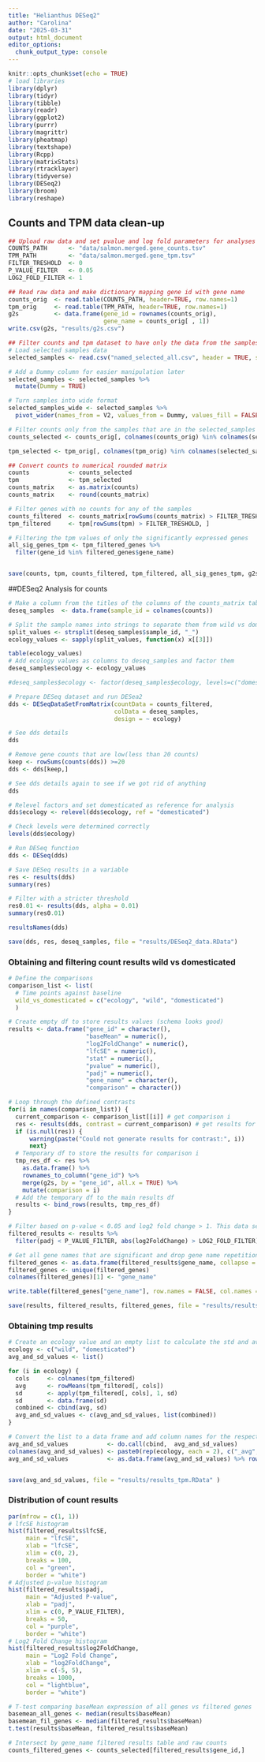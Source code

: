 ```yaml
---
title: "Helianthus DESeq2"
author: "Carolina"
date: "2025-03-31"
output: html_document
editor_options: 
  chunk_output_type: console
---
```


```r
knitr::opts_chunk$set(echo = TRUE)
# load libraries 
library(dplyr)
library(tidyr)
library(tibble)
library(readr)
library(ggplot2)
library(purrr)
library(magrittr)
library(pheatmap)
library(textshape)
library(Rcpp)
library(matrixStats)
library(rtracklayer)
library(tidyverse)
library(DESeq2)
library(broom)
library(reshape)
```


## Counts and TPM data clean-up 
```r
## Upload raw data and set pvalue and log fold parameters for analyses
COUNTS_PATH      <- "data/salmon.merged.gene_counts.tsv"
TPM_PATH         <- "data/salmon.merged.gene_tpm.tsv"
FILTER_TRESHOLD  <- 0
P_VALUE_FILTER   <- 0.05
LOG2_FOLD_FILTER <- 1

## Read raw data and make dictionary mapping gene id with gene name
counts_orig  <- read.table(COUNTS_PATH, header=TRUE, row.names=1)
tpm_orig     <- read.table(TPM_PATH, header=TRUE, row.names=1)
g2s          <- data.frame(gene_id = rownames(counts_orig), 
                           gene_name = counts_orig[ , 1]) 
write.csv(g2s, "results/g2s.csv")

## Filter counts and tpm dataset to have only the data from the samples we want
# Load selected samples data
selected_samples <- read.csv("named_selected_all.csv", header = TRUE, stringsAsFactors = FALSE)

# Add a Dummy column for easier manipulation later
selected_samples <- selected_samples %>%
  mutate(Dummy = TRUE)

# Turn samples into wide format 
selected_samples_wide <- selected_samples %>%
  pivot_wider(names_from = V2, values_from = Dummy, values_fill = FALSE)

# Filter counts only from the samples that are in the selected_samples list
counts_selected <- counts_orig[, colnames(counts_orig) %in% colnames(selected_samples_wide)]

tpm_selected <- tpm_orig[, colnames(tpm_orig) %in% colnames(selected_samples_wide)]

## Convert counts to numerical rounded matrix
counts           <- counts_selected
tpm              <- tpm_selected
counts_matrix    <- as.matrix(counts) 
counts_matrix    <- round(counts_matrix)

# Filter genes with no counts for any of the samples
counts_filtered  <- counts_matrix[rowSums(counts_matrix) > FILTER_TRESHOLD, ]
tpm_filtered     <- tpm[rowSums(tpm) > FILTER_TRESHOLD, ]

# Filtering the tpm values of only the significantly expressed genes
all_sig_genes_tpm <- tpm_filtered_genes %>%
  filter(gene_id %in% filtered_genes$gene_name)


save(counts, tpm, counts_filtered, tpm_filtered, all_sig_genes_tpm, g2s, file = "results/data_files.RData")

```

##DESeq2 Analysis for counts 
```r
# Make a column from the titles of the columns of the counts_matrix table
deseq_samples  <- data.frame(sample_id = colnames(counts))

# Split the sample names into strings to separate them from wild vs domesticated 
split_values <- strsplit(deseq_samples$sample_id, "_")
ecology_values <- sapply(split_values, function(x) x[[3]])

table(ecology_values)
# Add ecology values as columns to deseq_samples and factor them
deseq_samples$ecology <- ecology_values

#deseq_samples$ecology <- factor(deseq_samples$ecology, levels=c("domesticated","wild"))

# Prepare DESeq dataset and run DESea2
dds <- DESeqDataSetFromMatrix(countData = counts_filtered,
                              colData = deseq_samples,
                              design = ~ ecology) 

# See dds details
dds

# Remove gene counts that are low(less than 20 counts)
keep <- rowSums(counts(dds)) >=20
dds <- dds[keep,]

# See dds details again to see if we got rid of anything
dds

# Relevel factors and set domesticated as reference for analysis
dds$ecology <- relevel(dds$ecology, ref = "domesticated")

# Check levels were determined correctly
levels(dds$ecology)

# Run DESeq function
dds <- DESeq(dds)

# Save DESeq results in a variable 
res <- results(dds)
summary(res)

# Filter with a stricter threshold
res0.01 <- results(dds, alpha = 0.01)
summary(res0.01)

resultsNames(dds)

save(dds, res, deseq_samples, file = "results/DESeq2_data.RData")


```
### Obtaining and filtering count results wild vs domesticated 
```r
# Define the comparisons
comparison_list <- list(
  # Time points against baseline
  wild_vs_domesticated = c("ecology", "wild", "domesticated")
  )

# Create empty df to store results values (schema looks good)
results <- data.frame("gene_id" = character(),
                      "baseMean" = numeric(),
                      "log2FoldChange" = numeric(),
                      "lfcSE" = numeric(),
                      "stat" = numeric(),
                      "pvalue" = numeric(),
                      "padj" = numeric(),
                      "gene_name" = character(),
                      "comparison" = character())

# Loop through the defined contrasts
for(i in names(comparison_list)) {
  current_comparison <- comparison_list[[i]] # get comparison i
  res <- results(dds, contrast = current_comparison) # get results for time comparison i using 'contrast'
  if (is.null(res)) {
      warning(paste("Could not generate results for contrast:", i))
      next}
  # Temporary df to store the results for comparison i
  tmp_res_df <- res %>% 
    as.data.frame() %>%
    rownames_to_column("gene_id") %>%
    merge(g2s, by = "gene_id", all.x = TRUE) %>% 
    mutate(comparison = i) 
  # Add the temporary df to the main results df
  results <- bind_rows(results, tmp_res_df)
}

# Filter based on p-value < 0.05 and log2 fold change > 1. This data set includes the whole data for our filtered significant genes
filtered_results <- results %>%
  filter(padj < P_VALUE_FILTER, abs(log2FoldChange) > LOG2_FOLD_FILTER)

# Get all gene names that are significant and drop gene name repetitions. This data set will include only one column with all the significant genes
filtered_genes <- as.data.frame(filtered_results$gene_name, collapse = "\n")
filtered_genes <- unique(filtered_genes)
colnames(filtered_genes)[1] <- "gene_name"

write.table(filtered_genes["gene_name"], row.names = FALSE, col.names = FALSE, "results/filtered_genes.csv")

save(results, filtered_results, filtered_genes, file = "results/results_counts.RData")

```

### Obtaining tmp results
```r
# Create an ecology value and an empty list to calculate the std and avg values in our data 
ecology <- c("wild", "domesticated")
avg_and_sd_values <- list()

for (i in ecology) {
  cols     <- colnames(tpm_filtered)
  avg      <- rowMeans(tpm_filtered[, cols])
  sd       <- apply(tpm_filtered[, cols], 1, sd)
  sd       <- data.frame(sd)
  combined <- cbind(avg, sd)
  avg_and_sd_values <- c(avg_and_sd_values, list(combined))
}

# Convert the list to a data frame and add column names for the respective ecology
avg_and_sd_values           <- do.call(cbind,  avg_and_sd_values)
colnames(avg_and_sd_values) <- paste0(rep(ecology, each = 2), c("_avg", "_sd"))
avg_and_sd_values           <- as.data.frame(avg_and_sd_values) %>% rownames_to_column("gene_id") %>% merge(g2s)


save(avg_and_sd_values, file = "results/results_tpm.RData" )
```

### Distribution of count results
```r

par(mfrow = c(1, 1))
# lfcSE histogram
hist(filtered_results$lfcSE, 
     main = "lfcSE", 
     xlab = "lfcSE", 
     xlim = c(0, 2), 
     breaks = 100, 
     col = "green", 
     border = "white")
# Adjusted p-value histogram
hist(filtered_results$padj, 
     main = "Adjusted P-value", 
     xlab = "padj", 
     xlim = c(0, P_VALUE_FILTER), 
     breaks = 50, 
     col = "purple", 
     border = "white")
# Log2 Fold Change histogram
hist(filtered_results$log2FoldChange, 
     main = "Log2 Fold Change", 
     xlab = "log2FoldChange", 
     xlim = c(-5, 5), 
     breaks = 1000, 
     col = "lightblue", 
     border = "white")

# T-test comparing baseMean expression of all genes vs filtered genes
basemean_all_genes <- median(results$baseMean)
basemean_fil_genes <- median(filtered_results$baseMean)
t.test(results$baseMean, filtered_results$baseMean)

# Intersect by gene_name filtered results table and raw counts
counts_filtered_genes <- counts_selected[filtered_results$gene_id,]
```


